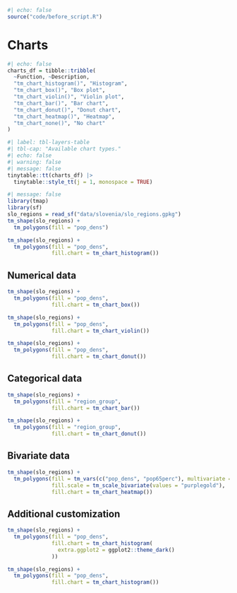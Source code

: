 ```r
#| echo: false
source("code/before_script.R")
```

# Charts {#sec-charts}

```r
#| echo: false
charts_df = tibble::tribble(
  ~Function, ~Description,
  "tm_chart_histogram()", "Histogram",
  "tm_chart_box()", "Box plot",
  "tm_chart_violin()", "Violin plot",
  "tm_chart_bar()", "Bar chart",
  "tm_chart_donut()", "Donut chart",
  "tm_chart_heatmap()", "Heatmap",
  "tm_chart_none()", "No chart"
)
```

```r
#| label: tbl-layers-table
#| tbl-cap: "Available chart types."
#| echo: false
#| warning: false
#| message: false
tinytable::tt(charts_df) |>
  tinytable::style_tt(j = 1, monospace = TRUE)
```

```r
#| message: false
library(tmap)
library(sf)
slo_regions = read_sf("data/slovenia/slo_regions.gpkg")
tm_shape(slo_regions) +
  tm_polygons(fill = "pop_dens")
```

```r
tm_shape(slo_regions) +
  tm_polygons(fill = "pop_dens",
              fill.chart = tm_chart_histogram())
```

<!-- mention positioning -->

## Numerical data

```r
tm_shape(slo_regions) +
  tm_polygons(fill = "pop_dens",
              fill.chart = tm_chart_box())
```

```r
tm_shape(slo_regions) +
  tm_polygons(fill = "pop_dens",
              fill.chart = tm_chart_violin())
```

```r
tm_shape(slo_regions) +
  tm_polygons(fill = "pop_dens",
              fill.chart = tm_chart_donut())
```

## Categorical data

```r
tm_shape(slo_regions) +
  tm_polygons(fill = "region_group",
              fill.chart = tm_chart_bar())
```

```r
tm_shape(slo_regions) +
  tm_polygons(fill = "region_group",
              fill.chart = tm_chart_donut())
```

## Bivariate data

```r
tm_shape(slo_regions) +
  tm_polygons(fill = tm_vars(c("pop_dens", "pop65perc"), multivariate = TRUE),
              fill.scale = tm_scale_bivariate(values = "purplegold"),
              fill.chart = tm_chart_heatmap())
```

## Additional customization

<!-- with ggplot2 package and/or book reference -->
<!-- e.g., change labels? -->

```r
tm_shape(slo_regions) +
  tm_polygons(fill = "pop_dens",
              fill.chart = tm_chart_histogram(
                extra.ggplot2 = ggplot2::theme_dark()
              ))
```

```r
tm_shape(slo_regions) +
  tm_polygons(fill = "pop_dens",
              fill.chart = tm_chart_histogram())
```